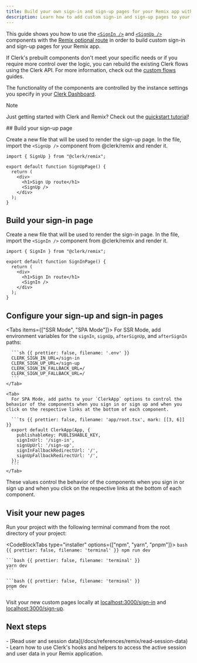 ```yaml
---
title: Build your own sign-in and sign-up pages for your Remix app with Clerk
description: Learn how to add custom sign-in and sign-up pages to your Remix app with Clerk's prebuilt components.
---
```


This guide shows you how to use the [`<SignIn />`](/docs/components/authentication/sign-in) and [`<SignUp />`](/docs/components/authentication/sign-up) components with the [Remix optional route](https://reactrouter.com/en/main/route/route#optional-segments) in order to build custom sign-in and sign-up pages for your Remix app.

If Clerk's prebuilt components don't meet your specific needs or if you require more control over the logic, you can rebuild the existing Clerk flows using the Clerk API. For more information, check out the [custom flows](/docs/custom-flows/overview) guides.

The functionality of the components are controlled by the instance settings you specify in your [Clerk Dashboard](https://dashboard.clerk.com).

> [!NOTE]
> Just getting started with Clerk and Remix? Check out the [quickstart tutorial](/docs/quickstarts/remix)!

<Steps>
  ## Build your sign-up page

  Create a new file that will be used to render the sign-up page. In the file, import the `<SignUp />` component from @clerk/remix and render it.

  ```tsx {{ prettier: false, filename: 'app/routes/sign-up.$.tsx' }}
  import { SignUp } from "@clerk/remix";

  export default function SignUpPage() {
    return (
      <div>
        <h1>Sign Up route</h1>
        <SignUp />
      </div>
    );
  }
  ```

  ## Build your sign-in page

  Create a new file that will be used to render the sign-in page. In the file, import the `<SignIn />` component from @clerk/remix and render it.

  ```tsx {{ prettier: false, filename: 'app/routes/sign-in.$.tsx' }}
  import { SignIn } from "@clerk/remix";

  export default function SignInPage() {
    return (
      <div>
        <h1>Sign In route</h1>
        <SignIn />
      </div>
    );
  }
  ```

  ## Configure your sign-up and sign-in pages

  <Tabs items={["SSR Mode", "SPA Mode"]}>
    <Tab>
      For SSR Mode, add environment variables for the `signIn`, `signUp`, `afterSignUp`, and `afterSignIn` paths:

      ```sh {{ prettier: false, filename: '.env' }}
      CLERK_SIGN_IN_URL=/sign-in
      CLERK_SIGN_UP_URL=/sign-up
      CLERK_SIGN_IN_FALLBACK_URL=/
      CLERK_SIGN_UP_FALLBACK_URL=/
      ```
    </Tab>

    <Tab>
      For SPA Mode, add paths to your `ClerkApp` options to control the behavior of the components when you sign in or sign up and when you click on the respective links at the bottom of each component.

      ```ts {{ prettier: false, filename: 'app/root.tsx', mark: [[3, 6]] }}
      export default ClerkApp(App, {
        publishableKey: PUBLISHABLE_KEY,
        signInUrl: '/sign-in',
        signUpUrl: '/sign-up',
        signInFallbackRedirectUrl: '/',
        signUpFallbackRedirectUrl: '/',
      });
      ```
    </Tab>
  </Tabs>

  These values control the behavior of the components when you sign in or sign up and when you click on the respective links at the bottom of each component.

  ## Visit your new pages

  Run your project with the following terminal command from the root directory of your project:

  <CodeBlockTabs type="installer" options={["npm", "yarn", "pnpm"]}>
    ```bash {{ prettier: false, filename: 'terminal' }}
    npm run dev
    ```

    ```bash {{ prettier: false, filename: 'terminal' }}
    yarn dev
    ```

    ```bash {{ prettier: false, filename: 'terminal' }}
    pnpm dev
    ```
  </CodeBlockTabs>

  Visit your new custom pages locally at [localhost:3000/sign-in](http://localhost:3000/sign-in) and [localhost:3000/sign-up](http://localhost:3000/sign-up).
</Steps>

## Next steps

<Cards>
  - [Read user and session data](/docs/references/remix/read-session-data)
  - Learn how to use Clerk's hooks and helpers to access the active session and user data in your Remix application.
</Cards>

